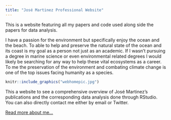 ```yaml
---
title: "José Martinez Professional Website"
---
```


This is a website featuring all my papers and code used along side the papers for data analysis.

I have a passion for the environment but specifically enjoy the ocean and the beach. To able to help and preserve the natural state of the ocean and its coast is my goal as a person not just as an academic. If I wasn't pursuing a degree in marine science or even environmental related degrees I would likely be searching for any way to help these vital ecosystems as a career. To me the preservation of the environment and combating climate change is one of the top issues facing humanity as a species.



```r
knitr::include_graphics("webhomepic.jpg")
```

This a website to see a comprehensive overview of José Martinez's publications and the corresponding data analysis done through RStudio. You can also directly contact me either by email or Twitter.

[Read more about me...](about.html)
